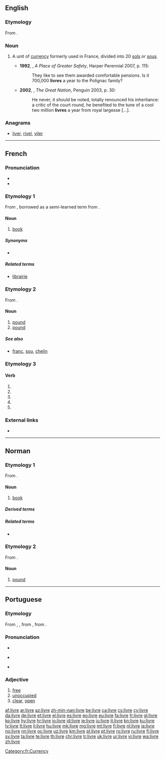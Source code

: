 ==English==
{{wikipedia|dab=livre}}

===Etymology===
From {{etyl|fr|en}} {{term|livre|lang=fr}}.

===Noun===
{{en-noun}}

# {{context|historical|lang=en}} A unit of [[currency]] formerly used in France, divided into 20 [[sol]]s or [[sou]]s.
#* '''1992''', {{w|Hilary Mantel}}, ''A Place of Greater Safety'', Harper Perennial 2007, p. 115:
#*: They like to see them awarded comfortable pensions. Is it 700,000 '''livres''' a year to the Polignac family?
#* '''2002''', {{w|Colin Jones (historian)|Colin Jones}}, ''The Great Nation'', Penguin 2003, p. 30:
#*: He never, it should be noted, totally renounced his inheritance: a critic of the court round, he benefited to the tune of a cool two million '''livres''' a year from royal largesse [...].

===Anagrams===
* [[liver#English|liver]], [[rivel#English|rivel]], [[viler#English|viler]]

----

==French==

===Pronunciation===
* {{audio|Fr-un livre-fr-ouest.ogg|audio (un livre)|lang=fr}}
* {{IPA|/livʁ/|lang=fr}}

===Etymology 1===
From {{etyl|fro|fr}}, borrowed as a semi-learned term from {{etyl|la|fr}} {{term|liber|lang=la}}.

====Noun====
{{fr-noun|m}}

# [[book]]

=====Synonyms=====
* {{l|fr|bouquin}}

=====Related terms=====
* [[librairie]] {{g|f}}

===Etymology 2===
From {{etyl|la|fr}} {{term|libra|lang=la}}.

====Noun====
{{fr-noun|f}}

# [[pound]] {{gloss|unit of weight}}
# [[pound]] {{gloss|unit of currency}}

=====See also=====
* {{sense|currency}} [[franc]], [[sou]], [[chelin]]

===Etymology 3===

====Verb====
{{fr-verb-form}}

# {{inflection of|livrer||1|s|pres|indc|lang=fr}}
# {{inflection of|livrer||3|s|pres|indc|lang=fr}}
# {{inflection of|livrer||1|s|pres|subj|lang=fr}}
# {{inflection of|livrer||3|s|pres|subj|lang=fr}}
# {{inflection of|livrer||2|s|impr|lang=fr}}

===External links===
* {{R:TLFi}}

[[Category:fr:Currency]]

----

==Norman==

===Etymology 1===
From {{etyl|la|nrf}} {{m|la|liber}}.

====Noun====
{{nrf-noun|m}}

# {{lb|nrf|Jersey}} [[book]]

=====Derived terms=====
{{der3|{{l|nrf|garder les livres||to keep books, book-keep}}
|{{l|nrf|livre d'exèrcice||exercise book}}
|{{l|nrf|livre d'priéthes||prayer book}}}}

=====Related terms=====
* {{l|nrf|librairie||bookshop}}

===Etymology 2===
From {{etyl|la|nrf}} {{m|la|libra}}.

====Noun====
{{nrf-noun|f}}

# [[pound]] {{qualifier|unit of measure of mass}}

{{catlangcode|nrf|Units of measure}}

----

==Portuguese==

===Etymology===
From {{etyl|roa-opt|pt}} {{term|livre|lang=roa-opt}}, {{term|libre|lang=roa-opt}}, from {{etyl|la|pt}} {{m|la|līber}}, from {{etyl|ine-pro|pt}} {{m|ine-pro|*h₁lewdʰ-||people}}.

===Pronunciation===
* {{audio|Pt-livre.ogg|Audio|lang=pt}}
* {{a|PT}} {{IPA|/ˈli.vɾɨ/|lang=pt}}
* {{hyphenation|li|vre|lang=pt}}

===Adjective===
{{pt-adj}}

# [[free]]
# [[unoccupied]]
# [[clear]], [[open]]

[[af:livre]]
[[ar:livre]]
[[az:livre]]
[[zh-min-nan:livre]]
[[be:livre]]
[[ca:livre]]
[[cs:livre]]
[[cy:livre]]
[[da:livre]]
[[de:livre]]
[[et:livre]]
[[el:livre]]
[[es:livre]]
[[eo:livre]]
[[eu:livre]]
[[fa:livre]]
[[fr:livre]]
[[gl:livre]]
[[ko:livre]]
[[hy:livre]]
[[hr:livre]]
[[io:livre]]
[[id:livre]]
[[ie:livre]]
[[iu:livre]]
[[it:livre]]
[[kn:livre]]
[[ku:livre]]
[[lv:livre]]
[[lt:livre]]
[[li:livre]]
[[hu:livre]]
[[mk:livre]]
[[mg:livre]]
[[mt:livre]]
[[fj:livre]]
[[nl:livre]]
[[ja:livre]]
[[no:livre]]
[[nn:livre]]
[[oc:livre]]
[[uz:livre]]
[[km:livre]]
[[pl:livre]]
[[pt:livre]]
[[ro:livre]]
[[ru:livre]]
[[fi:livre]]
[[sv:livre]]
[[ta:livre]]
[[te:livre]]
[[th:livre]]
[[chr:livre]]
[[tr:livre]]
[[uk:livre]]
[[ur:livre]]
[[vi:livre]]
[[wa:livre]]
[[zh:livre]]